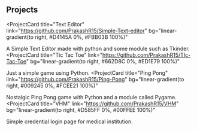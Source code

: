 ## Projects

<ProjectCard
  title="Text Editor"
  link="https://github.com/PrakashR15/Simple-Text-editor"
  bg="linear-gradient(to right, #D4145A 0%, #FBB03B 100%)"
>
  A Simple Text Editor made with python and some module such as Tkinder.
</ProjectCard>
<ProjectCard
  title="Tic Tac Toe"
  link="https://github.com/PrakashR15/TIc-Tac-Toe"
  bg="linear-gradient(to right, #662D8C 0%, #ED1E79 100%)"
>
  Just a simple game using Python.
</ProjectCard>
<ProjectCard
  title="Ping Pong"
  link="https://github.com/PrakashR15/Ping-Pong"
  bg="linear-gradient(to right, #009245 0%, #FCEE21 100%)"
>
  Nostalgic Ping Pong game with Python and a module called Pygame.
</ProjectCard>
<ProjectCard
  title="VHM"
  link="https://github.com/PrakashR15/VHM"
  bg="linear-gradient(to right, #D585FF 0%, #00FFEE 100%)"
>
  Simple credential login page for medical institution.
</ProjectCard>
